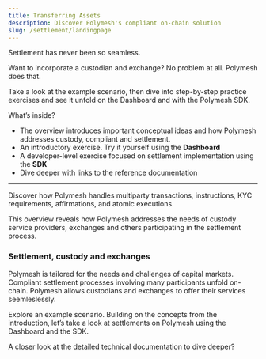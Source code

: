 ```yaml
---
title: Transferring Assets
description: Discover Polymesh's compliant on-chain solution
slug: /settlement/landingpage
---
```



Settlement has never been so seamless.

Want to incorporate a custodian and exchange? No problem at all. Polymesh does that.

Take a look at the example scenario, then dive into step-by-step practice exercises and see it unfold on the Dashboard and with the Polymesh SDK.

What’s inside?
* The overview introduces important conceptual ideas and how Polymesh addresses custody, compliant and settlement.
* An introductory exercise. Try it yourself using the **Dashboard**
* A developer-level exercise focused on settlement implementation using the **SDK**
* Dive deeper with links to the reference documentation

***

<OverviewBox title="Overview: Settlement and custody" linkHref="/settlement/settlement-introduction" linkText="Overview" imgSrc="/illu-p-screen.svg">

Discover how Polymesh handles multiparty transactions, instructions, KYC requirements, affirmations, and atomic executions.

This overview reveals how Polymesh addresses the needs of custody service providers, exchanges and others participating in the settlement process.
</OverviewBox>

### Settlement, custody and exchanges
Polymesh is tailored for the needs and challenges of capital markets. Compliant settlement processes involving many participants unfold on-chain. Polymesh allows custodians and exchanges to offer their services seemleslessly.

Explore an example scenario. Building on the concepts from the introduction, let’s take a look at settlements on Polymesh using the Dashboard and the SDK.

<ActionCardWrapper>
	<ActionCard href="/settlement/settlement-dashboard" text="Settlement with the Dashboard" desc="Let’s perform a settlement with your browser and the Polymesh Dashboard. A step-by-step example."></ActionCard>
	<ActionCard href="/settlement/sdk" showDevSign="true" text="Settlement with the SDK" desc="Create trades and affirm instructions with the SDK"></ActionCard>
</ActionCardWrapper>

<OverviewBox title="Dive into further resources" linkHref="https://docs.polymesh.live/polymesh/index.html" linkText="Explore" imgSrc="/illu-p-code.svg">

A closer look at the detailed technical documentation to dive deeper?
</OverviewBox>
